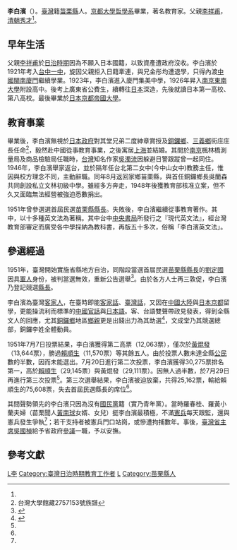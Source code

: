 {{Infobox_Person
| name = 李白濱
|image=
|box_width= 
|occupation= 教育家
| Sex = 男 
| now = 中華民國（臺灣）政治人士 
| period = 
| Native place = [[臺灣|臺灣]][[苗栗縣|苗栗縣]]
|birth_date= 1908年1月8日
|birth_place= [[臺灣|臺灣]][[臺北市|臺北市]]
|death_date= 1978年6月
|death_place= 
| party = 
|education=
*[[日本|日本]][[京都大學|京都大學]]畢業。
| past =
*[[上海|上海]]新申報館編輯、記者。
*[[上海|上海]]中華書局編輯、記者。
*[[南京|南京]]楓林橋測量局及商品檢驗局。 
*台北第二女中(今中山女中)教務主任。
*私立文林初級中學校長。
*桃園縣政府督學。
*省政府參議。
*竹南中學教師。
*縣立文林初級中學教師。(1957年－ )<ref name="#1">[http://mami3.jente.edu.tw/wiki/index.php/%E6%9D%8E%E7%99%BD%E6%BF%B1 銅鑼鄉志-李白濱] {{Wayback|url=http://mami3.jente.edu.tw/wiki/index.php/%E6%9D%8E%E7%99%BD%E6%BF%B1 |date=20081019175044 }}。</ref>
}}

'''李白濱'''（{{bd|1908年|1月8日|1978年|6月|catIdx=Li,李}}）。[[臺灣|臺灣]]籍[[苗栗縣|苗栗縣]]人。[[京都大學|京都大學]][[哲學系|哲學系]]畢業，著名教育家。父親[[李祥甫|李祥甫]]，[[清朝|清朝]][[秀才|秀才]]<ref name="#1"/>。

== 早年生活 ==
父親[[李祥甫|李祥甫]]於[[台灣日治時期|日治時期]]因為不願入日本國籍，以致資產遭政府沒收。李白濱於1921年考入[[台中一中|台中一中]]，旋因父親拒入日籍牽連，與兄金彤均遭退學，只得內渡[[中國|中國]][[閩南|閩南]][[廈門|廈門]]繼續學業。1923年，李白濱進入廈門集美中學，1926年昇入[[南京|南京]][[東南大學|東南大學]]附設高中。後考上廣東省公費生，續轉往[[日本|日本]]深造，先後就讀日本第一高校、第八高校。最後畢業於[[日本|日本]][[京都帝國大學|京都帝國大學]]。

== 教育事業 ==
畢業後，李白濱無視於[[日本政府|日本政府]]對其堂兄弟二度紳章賞授及[[銅鑼鄉_(臺灣)|銅鑼鄉]]、[[三義鄉_(臺灣)|三義鄉]]街庄庄長任命<ref>台灣大學館藏2757153號族譜</ref>，毅然赴中國從事教育事業，之後寓居[[上海|上海]]並結婚。其間於[[南京|南京]]楓林橋測量局及商品檢驗局任職時，[[台灣|台灣]]知名作家[[吳濁流|吳濁流]]因躲避日警跟蹤曾一起同住。1946年，李白濱舉家返台，並於隔年任台北第二女中(今中山女中)教務主任，惟因與校方理念不同，主動辭職。同年8月返回家鄉苗栗縣，與首任銅鑼鄉長吳蘭森共同創設私立文林初級中學。雖經多方奔走，1948年後獲教育部核准立案，但不久又面臨無法經營被強迫悉數捐出。

1951年曾參選選首屆民選[[苗栗縣縣長|苗栗縣縣長]]。失敗後，李白濱繼續從事教育著作。其中，以十多種英文法為著稱。其中台中[[中央書局|中央書局]]所發行之『現代英文法』，經台灣教育部審定而廣受各中學採納為教科書，再版五十多次，俗稱「李白濱英文法」。

== 參選經過 ==
1951年，臺灣開始實施省縣地方自治，同階段當選首屆民選[[苗栗縣縣長|苗栗縣縣長]]的[[劉定國_(1913年)|劉定國]]因具[[軍人|軍人]]身份，被判當選無效，重新公告選舉<ref name="重修苗栗縣志自治志">{{Cite web |url=http://book.mlc.gov.tw/book/DefaultImage2.aspx |title=《重修苗栗縣志》〈自治志〉第261頁 |access-date=2009-07-18 |archive-url=https://web.archive.org/web/20110105011319/http://book.mlc.gov.tw/book/DefaultImage2.aspx |archive-date=2011-01-05 |dead-url=yes }}</ref>。由於各方人士再三敦促，李白濱乃登記競選[[縣長|縣長]]。

李白濱為臺灣[[客家人|客家人]]，在臺時即能[[客家話|客家話]]、[[臺灣話|臺灣話]]，又因在[[中國大陸|中國大陸]]與[[日本|日本]][[京都|京都]]留學，更能操流利而標準的[[中國|中國]][[官話|官話]]與[[日本語|日本語]]。客、台語雙聲帶政見發表，得到全縣文人的回應，尤其[[銅鑼鄉_(臺灣)|銅鑼鄉]]地區[[鄉親|鄉親]]更是出錢出力為其助選<ref name="客家新聞">{{Cite web |url=http://www.hakka.gov.tw/fp.asp?xItem=26405&ctNode=1143&mp=103 |title=客家新聞：見證百年台灣變遷 |access-date=2009-07-14 |archive-url=https://web.archive.org/web/20150402160231/http://www.hakka.gov.tw/fp.asp?xItem=26405&ctNode=1143&mp=103 |archive-date=2015-04-02 |dead-url=yes }}</ref>，文成堂乃其競選總部，銅鑼李姓全體動員。

1951年7月7日投票結果，李白濱獲得第二高票（12,063票），僅次於[[黃焜發|黃焜發]]（13,644票），勝過[[賴順生|賴順生]]（11,570票）等其餘五人。由於投票人數未達全縣[[公民|公民]]數的半數，因而未能選出。7月20日進行第二次投票，李白濱獲得30,275票排名第一，高於[[賴順生|賴順生]]（29,145票）與黃焜發（29,111票）。因無人過半數，於7月29日再進行第三次投票<ref name="重修苗栗縣志自治志"/>。第三次選舉結果，李白濱被迫放棄，共得25,162票，輸給賴順生的75,608票，失去首屆民選縣長的席位<ref name="重修苗栗縣志自治志"/>。

其間聲勢領先的李白濱只因為沒有[[國民黨|國民黨]]籍（實乃青年黨）。當時羅春桂、羅黃小蘭夫婦（苗栗聞人[[黃南球|黃南球]]女婿、女兒）挺李白濱最積極，不滿[[憲兵|憲兵]]每天跟監，還與憲兵發生爭執<ref name="客家新聞"/>；若干支持者被憲兵門口站崗，或慘遭拘捕數年。事後，[[臺灣省主席|臺灣省主席]][[吳國楨|吳國楨]]給予省政府[[參議|參議]]一職，予以安撫。

==參考文獻==
<div class="references-small">
<references />
</div>

[[Category:京都大學校友|L李]]
[[Category:臺灣日治時期教育工作者|Category:臺灣日治時期教育工作者]]
[[Category:客家裔臺灣人|L]]
[[Category:苗栗縣人|Category:苗栗縣人]]